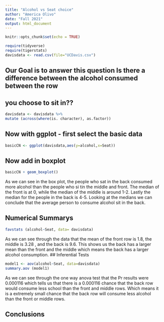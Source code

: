 ```yaml
---
title: "Alcohol vs Seat choice"
author: "America Olivo"
date: "Fall 2021"
output: html_document
---
```


```r
knitr::opts_chunk$set(echo = TRUE)
```

```r
require(tidyverse)
require(tigerstats)
davisdata <- read.csv(file="UCDavis.csv")
```
## Our Goal is to answer this question Is there a difference between the alcohol consumed between the row
## you choose to sit in??

``` r
davisdata <- davisdata %>%
mutate (across(where(is. character), as.factor))
```

## Now with ggplot - first select the basic data

```r
basicCN <- ggplot(davisdata,aes(y=alcohol,x=Seat))
```
## Now add in boxplot

```r
basicCN + geom_boxplot()
```

As we can see in the box plot, the people who sat in the back consumed more alcohol than the people who si tin the middle and front. The median of the front is at 0, while the median of the middle is around 1-2. Lastly the median for the people in the back is 4-5. Looking at the medians we can conclude that the average person to consume alcohol sit in the back.
  
## Numerical Summarys 

``` r
favstats (alcohol~Seat, data= davisdata)
```
As we can see through the data that the mean of the front row is 1.8, the middle is 3.28 , and the back is 9.6. This shows us the back has a larger mean than the front and the middle which means the back has a larger alcohol consumption. 
## Inferential Tests
``` r
model1 <- aov(alcohol~Seat, data=davisdata)
summary.aov (model1)
```
As we can see through the one way anova test that the Pr results were 0.000116 which tells us that there is a 0.000116 chance that the back row would consume less school than the front and middle rows. Which means it is a extremely small chance that the back row will consume less alcohol than the front or middle rows. 

## Conclusions


